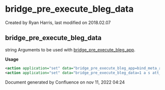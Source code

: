 
# bridge_pre_execute_bleg_data 

 Created by  Ryan Harris, last modified on 2018.02.07

## bridge_pre_execute_bleg_data

string Arguments to be used with [bridge\_pre\_execute\_bleg\_app](../FreeSWITCH-Explained/Dialplan/Variables-Master-List_16352570.mdx#bridge_pre_execute_bleg_app).

**Usage**

```xml
<action application="set" data="bridge_pre_execute_bleg_app=bind_meta_app"/>
<action application="set" data="bridge_pre_execute_bleg_data=1 a s att_xfer::sofia/profile/destination"/>
```

Document generated by Confluence on nov 11, 2022 04:24
